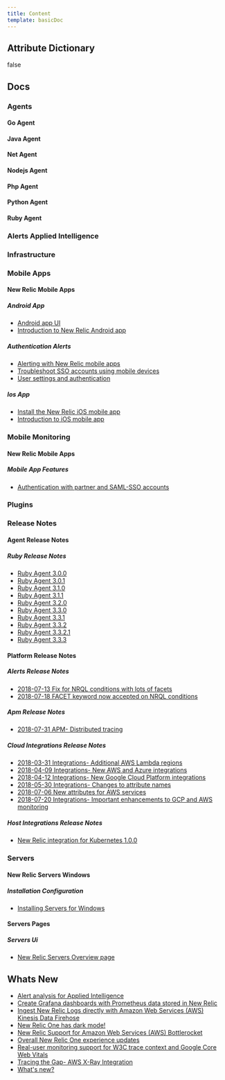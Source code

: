 ```yaml
---
title: Content
template: basicDoc
---
```


## Attribute Dictionary

false

## Docs

### Agents

#### Go Agent

#### Java Agent

#### Net Agent

#### Nodejs Agent

#### Php Agent

#### Python Agent

#### Ruby Agent

### Alerts Applied Intelligence

### Infrastructure

### Mobile Apps

#### New Relic Mobile Apps

##### Android App

* [Android app UI](/docs/mobile-apps/new-relic-mobile-apps/android-app/android-app-ui)
* [Introduction to New Relic Android app](/docs/mobile-apps/new-relic-mobile-apps/android-app/introduction-new-relic-android-app)

##### Authentication Alerts

* [Alerting with New Relic mobile apps](/docs/mobile-apps/new-relic-mobile-apps/authentication-alerts/alerting-new-relic-mobile-apps)
* [Troubleshoot SSO accounts using mobile devices](/docs/mobile-apps/new-relic-mobile-apps/authentication-alerts/troubleshoot-sso-accounts-using-mobile-devices)
* [User settings and authentication](/docs/mobile-apps/new-relic-mobile-apps/authentication-alerts/user-settings-authentication)

##### Ios App

* [Install the New Relic iOS mobile app](/docs/mobile-apps/new-relic-mobile-apps/ios-app/install-new-relic-ios-mobile-app)
* [Introduction to iOS mobile app](/docs/mobile-apps/new-relic-mobile-apps/ios-app/introduction-ios-mobile-app)

### Mobile Monitoring

#### New Relic Mobile Apps

##### Mobile App Features

* [Authentication with partner and SAML-SSO accounts](/docs/mobile-monitoring/new-relic-mobile-apps/mobile-app-features/authentication-partner-saml-sso-accounts)

### Plugins

### Release Notes

#### Agent Release Notes

##### Ruby Release Notes

* [Ruby Agent 3.0.0](/docs/release-notes/agent-release-notes/ruby-release-notes/ruby-agent-300)
* [Ruby Agent 3.0.1](/docs/release-notes/agent-release-notes/ruby-release-notes/ruby-agent-301)
* [Ruby Agent 3.1.0](/docs/release-notes/agent-release-notes/ruby-release-notes/ruby-agent-310)
* [Ruby Agent 3.1.1](/docs/release-notes/agent-release-notes/ruby-release-notes/ruby-agent-311)
* [Ruby Agent 3.2.0](/docs/release-notes/agent-release-notes/ruby-release-notes/ruby-agent-320)
* [Ruby Agent 3.3.0](/docs/release-notes/agent-release-notes/ruby-release-notes/ruby-agent-330)
* [Ruby Agent 3.3.1](/docs/release-notes/agent-release-notes/ruby-release-notes/ruby-agent-331)
* [Ruby Agent 3.3.2](/docs/release-notes/agent-release-notes/ruby-release-notes/ruby-agent-332)
* [Ruby Agent 3.3.2.1](/docs/release-notes/agent-release-notes/ruby-release-notes/ruby-agent-3321)
* [Ruby Agent 3.3.3](/docs/release-notes/agent-release-notes/ruby-release-notes/ruby-agent-333)

#### Platform Release Notes

##### Alerts Release Notes

* [2018-07-13 Fix for NRQL conditions with lots of facets](/docs/release-notes/platform-release-notes/alerts-release-notes/2018-07-13-fix-nrql-conditions-lots-facets)
* [2018-07-18 FACET keyword now accepted on NRQL conditions](/docs/release-notes/platform-release-notes/alerts-release-notes/2018-07-18-facet-keyword-now-accepted-nrql-conditions)

##### Apm Release Notes

* [2018-07-31 APM- Distributed tracing](/docs/release-notes/platform-release-notes/apm-release-notes/2018-07-31-apm-distributed-tracing)

##### Cloud Integrations Release Notes

* [2018-03-31 Integrations- Additional AWS Lambda regions](/docs/release-notes/platform-release-notes/cloud-integrations-release-notes/2018-03-31-integrations-additional-aws-lambda-regions)
* [2018-04-09 Integrations- New AWS and Azure integrations](/docs/release-notes/platform-release-notes/cloud-integrations-release-notes/2018-04-09-integrations-new-aws-azure-integrations)
* [2018-04-12 Integrations- New Google Cloud Platform integrations](/docs/release-notes/platform-release-notes/cloud-integrations-release-notes/2018-04-12-integrations-new-google-cloud-platform-integrations)
* [2018-05-30 Integrations- Changes to attribute names](/docs/release-notes/platform-release-notes/cloud-integrations-release-notes/2018-05-30-integrations-changes-attribute-names)
* [2018-07-06 New attributes for AWS services](/docs/release-notes/platform-release-notes/cloud-integrations-release-notes/2018-07-06-new-attributes-aws-services)
* [2018-07-20 Integrations- Important enhancements to GCP and AWS monitoring](/docs/release-notes/platform-release-notes/cloud-integrations-release-notes/2018-07-20-integrations-important-enhancements-gcp-aws-monitoring)

##### Host Integrations Release Notes

* [New Relic integration for Kubernetes 1.0.0](/docs/release-notes/platform-release-notes/host-integrations-release-notes/new-relic-integration-kubernetes-100)

### Servers

#### New Relic Servers Windows

##### Installation Configuration

* [Installing Servers for Windows](/docs/servers/new-relic-servers-windows/installation-configuration/installing-servers-windows)

#### Servers Pages

##### Servers Ui

* [New Relic Servers Overview page](/docs/servers/servers-pages/servers-ui/new-relic-servers-overview-page)

## Whats New

* [Alert analysis for Applied Intelligence](/whats-new/alert-analysis-applied-intelligence)
* [Create Grafana dashboards with Prometheus data stored in New Relic](/whats-new/create-grafana-dashboards-prometheus-data-stored-new-relic)
* [Ingest New Relic Logs directly with Amazon Web Services (AWS) Kinesis Data Firehose](/whats-new/ingest-new-relic-logs-directly-amazon-web-services-aws-kinesis-data-firehose)
* [New Relic One has dark mode!](/whats-new/new-relic-one-has-dark-mode)
* [New Relic Support for Amazon Web Services (AWS) Bottlerocket](/whats-new/new-relic-support-amazon-web-services-aws-bottlerocket)
* [Overall New Relic One experience updates](/whats-new/overall-new-relic-one-experience-updates)
* [Real-user monitoring support for W3C trace context and Google Core Web Vitals](/whats-new/real-user-monitoring-support-w3c-trace-context-google-core-web-vitals)
* [Tracing the Gap- AWS X-Ray Integration](/whats-new/tracing-gap-aws-x-ray-integration)
* [What's new?](/whats-new/whats-new)
